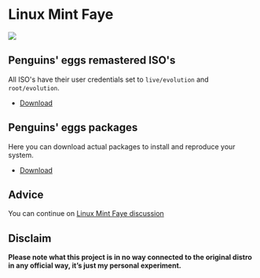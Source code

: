# Linux Mint Faye 
![](/img/linuxmint.svg)

## Penguins' eggs remastered ISO's
All ISO's have their user credentials set to ```live/evolution``` and ```root/evolution```.

* [Download](https://drive.google.com/drive/folders/1RXBZvLCyIlcL8a9loZ03dLm5eGkEX1Mw)

## Penguins' eggs packages
Here you can download actual packages to install and reproduce your system.

* [Download](https://penguins-eggs.net/basket/index.php?p=packages%2Fdebs)

## Advice

You can continue on [Linux Mint Faye discussion](https://github.com/pieroproietti/penguins-blog/discussions/33)

## Disclaim
__Please note what this project is in no way connected to the original distro in any official way, it’s just my personal experiment.__

